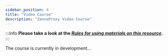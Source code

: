 ```yaml
---
sidebar_position: 4
title: "Video Course"
description: "ZennoProxy Video Course"
---
```

:::info **Please take a look at the [*Rules for using materials on this resource*](../Disclaimer).**
:::

The course is currently in development…